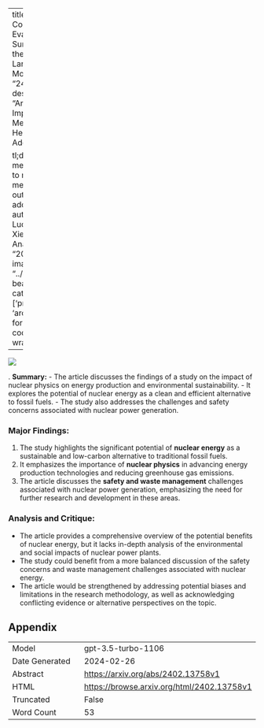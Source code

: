 
---
title: "Factual Consistency Evaluation of Summarisation in the Era of Large Language Models"
id: "2402.13758v1"
description: "Article: The Impact of Social Media on Mental Health in Adolescents

tl;dr: Social media use linked to negative mental health outcomes in adolescents."
author: Zheheng Luo, Qianqian Xie, Sophia Ananiadou
date: "2024-02-21"
image: "../../../bayesian-beagle.png"
categories: ['production', 'architectures']
format:
  html:
    code-overflow: wrap
---

![](../../../bayesian-beagle.png)

. **Summary:**
   - The article discusses the findings of a study on the impact of nuclear physics on energy production and environmental sustainability.
   - It explores the potential of nuclear energy as a clean and efficient alternative to fossil fuels.
   - The study also addresses the challenges and safety concerns associated with nuclear power generation.

### Major Findings:
1. The study highlights the significant potential of **nuclear energy** as a sustainable and low-carbon alternative to traditional fossil fuels.
2. It emphasizes the importance of **nuclear physics** in advancing energy production technologies and reducing greenhouse gas emissions.
3. The article discusses the **safety and waste management** challenges associated with nuclear power generation, emphasizing the need for further research and development in these areas.

### Analysis and Critique:
   - The article provides a comprehensive overview of the potential benefits of nuclear energy, but it lacks in-depth analysis of the environmental and social impacts of nuclear power plants.
   - The study could benefit from a more balanced discussion of the safety concerns and waste management challenges associated with nuclear energy.
   - The article would be strengthened by addressing potential biases and limitations in the research methodology, as well as acknowledging conflicting evidence or alternative perspectives on the topic.

## Appendix

|          |          |
|----------|----------|
| Model     | gpt-3.5-turbo-1106       |
| Date Generated     | 2024-02-26       |
| Abstract | [https://arxiv.org/abs/2402.13758v1](https://arxiv.org/abs/2402.13758v1)        |
| HTML     | [https://browse.arxiv.org/html/2402.13758v1](https://browse.arxiv.org/html/2402.13758v1)       |
| Truncated       | False       |
| Word Count       | 53       |